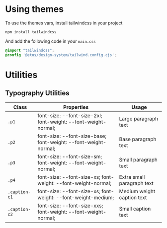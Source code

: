 # Using themes

To use the themes vars, install tailwindcss in your project

`npm install tailwindcss`

And add the following code in your `main.css`

```css
@import "tailwindcss";
@config '@etus/design-system/tailwind.config.cjs';
```

# Utilities

## Typography Utilities

<table>
  <thead>
    <tr>
      <th>Class</th>
      <th>Properties</th>
      <th>Usage</th>
    </tr>
  </thead>
  <tbody>
    <tr>
      <td>
        <code>.p1</code>
      </td>
      <td>font-size: --font-size-2xl; font-weight: --font-weight-normal;</td>
      <td>Large paragraph text</td>
    </tr>
    <tr>
      <td>
        <code>.p2</code>
      </td>
      <td>font-size: --font-size-base; font-weight: --font-weight-normal;</td>
      <td>Base paragraph text</td>
    </tr>
    <tr>
      <td>
        <code>.p3</code>
      </td>
      <td>font-size: --font-size-sm; font-weight: --font-weight-normal;</td>
      <td>Small paragraph text</td>
    </tr>
    <tr>
      <td>
        <code>.p4</code>
      </td>
      <td>font-size: --font-size-xs; font-weight: --font-weight-normal;</td>
      <td>Extra small paragraph text</td>
    </tr>
    <tr>
      <td>
        <code>.caption-c1</code>
      </td>
      <td>font-size: --font-size-xs; font-weight: --font-weight-medium;</td>
      <td>Medium weight caption text</td>
    </tr>
    <tr>
      <td>
        <code>.caption-c2</code>
      </td>
      <td>font-size: --font-size-xxs; font-weight: --font-weight-normal;</td>
      <td>Small caption text</td>
    </tr>
  </tbody>
</table>
